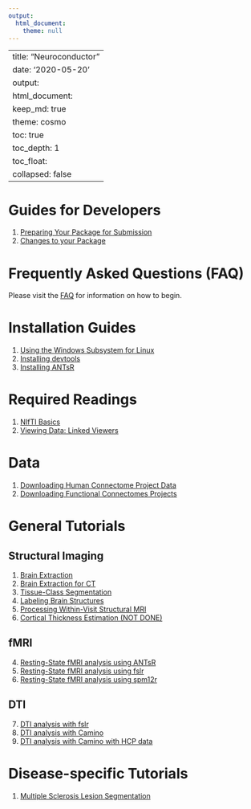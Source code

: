 ```yaml
---
output:
  html_document:
    theme: null
---
```

---
title: "Neuroconductor"
date: '2020-05-20'
output: 
  html_document:
    keep_md: true
    theme: cosmo
    toc: true
    toc_depth: 1
    toc_float:
      collapsed: false
---

# Guides for Developers {#devguides}

1. [Preparing Your Package for Submission](getting_ready_for_submission)
2. [Changes to your Package](continuous_integration)

# Frequently Asked Questions (FAQ)

Please visit the [FAQ](faq) for information on how to begin.

# Installation Guides {#install}

1. [Using the Windows Subsystem for Linux](windows_wsl)
2. [Installing devtools](installing_devtools)
3. [Installing ANTsR](installing_antsr)

# Required Readings {#req}

1. [NIfTI Basics](nifti_basics)
2. [Viewing Data: Linked Viewers](linked_viewers)

# Data
1. [Downloading Human Connectome Project Data](neurohcp)
1. [Downloading Functional Connectomes Projects](fcp_indi)

# General Tutorials {#tutorials}

## Structural Imaging

1. [Brain Extraction](brain_extraction)
2. [Brain Extraction for CT](ss_ct)
3. [Tissue-Class Segmentation](tissue_class_segmentation)
4. [Labeling Brain Structures](label_image)
5. [Processing Within-Visit Structural MRI](preprocess_mri_within)
6. [Cortical Thickness Estimation (NOT DONE)](cortical_thickness)

## fMRI 

4. [Resting-State fMRI analysis using ANTsR](fmri_analysis_antsr)
5. [Resting-State fMRI analysis using fslr](fmri_analysis_fslr)
5. [Resting-State fMRI analysis using spm12r](fmri_analysis_spm12r)

## DTI
7. [DTI analysis with fslr](dti_analysis_fslr)
8. [DTI analysis with Camino](dti_analysis_rcamino)
8. [DTI analysis with Camino with HCP data](dti_analysis_rcamino_hcp)

# Disease-specific Tutorials

1. [Multiple Sclerosis Lesion Segmentation](ms_lesion)


